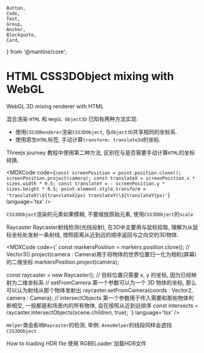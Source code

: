 	Button,
	Code,
	Text,
	Group,
	Anchor,
	Blockquote,
	Card,
} from '@mantine/core';

# HTML CSS3DObject mixing with WebGL

<MDXTitle order={2} id='html-mix' href='#html-mix'>
	WebGL 3D mixing renderer with HTML
</MDXTitle>

混合渲染 `HTML` 和 `WegGL Object3D` 已知有两种方法实现:

- 使用`CSS3DRenderer`渲染`CSS3DObject`, 与`Object3D`共享相同的坐标系.
- 使用原生`HTML`标签, 手动计算`transform: translate3d`的坐标.

Threejs journey 教程中使用第二种方法, 区别在与是否需要手动计算`HTML`的坐标转换.

<MDXCode
	code={`
	const screenPosition = point.position.clone();
	screenPosition.project(camera);
	const translateX = screenPosition.x * sizes.width * 0.5;
	const translateY = - screenPosition.y * sizes.height * 0.5;
	point.element.style.transform = 'translateX(\${translateX}px) translateY(\${translateY}px)'
    `}
	language='tsx'
/>

`CSS3DObject`渲染的元素如果模糊, 不要缩放原始元素, 使用`CSS3DObject`的`scale`

<MDXTitle order={2} id='raycaster' href='#raycaster'>
	Raycaster
</MDXTitle>
Raycaster射线检测(光线投射), 在3D中主要用与鼠标拾取, 理解为从鼠标坐标处发射一条射线,
按照距离从近到远的顺序返回与之向交的3D物体.

<MDXCode
	code={`
const markersPosition = markers.position.clone();
// Vector3().project(camera : Camera)用于将物体的世界位置归一化为相机(屏幕)的二维坐标
markersPosition.project(camera);

const raycaster = new Raycaster();
// 目标位置只需要 x, y 的坐标, 因为已经映射为二维坐标系
// setFromCamera 第一个参数可以为一个 3D 物体的坐标, 那么可以认为射线从那个物体发射出
raycaster.setFromCamera(coords : Vector2, camera : Camera);
// intersectObjects 第一个参数用于传入需要和那些物体判断相交, 一般都是和场景内的所有物体, 会在按照从近到远排序
const intersects = raycaster.intersectObjects(scene.children, true);
`}
language='tsx'
/>

`Helper`类会影响`Raycaster`的检测, 举例:
`AxesHelper`的线段同样会遮挡`CSS3DObject`

<MDXTitle order={2} id='rgbeloader' href='#rgbeloader'>
	How to loading HDR file
</MDXTitle>
使用`RGBELoader`加载HDR文件
